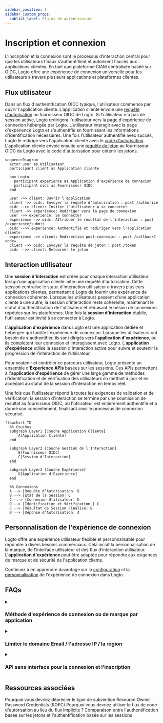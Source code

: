 ```yaml
---
sidebar_position: 1
sidebar_custom_props:
  sublist_label: Flujos de autenticación
---
```


# Inscription et connexion

L'inscription et la connexion sont le processus d'interaction central pour que les utilisateurs finaux s'authentifient et autorisent l'accès aux applications clientes. En tant que plateforme CIAM centralisée basée sur OIDC, Logto offre une expérience de connexion universelle pour les utilisateurs à travers plusieurs applications et plateformes clientes.

## Flux utilisateur

Dans un flux d'authentification OIDC typique, l'utilisateur commence par ouvrir l'application cliente. L'application cliente envoie une [requête d’autorisation](https://auth.wiki/authorization-request) au fournisseur OIDC de Logto. Si l'utilisateur n'a pas de session active, Logto redirigera l'utilisateur vers la page d'expérience de connexion hébergée par Logto. L'utilisateur interagit avec la page d'expérience Logto et s'authentifie en fournissant les informations d'identification nécessaires. Une fois l'utilisateur authentifié avec succès, Logto le redirige vers l'application cliente avec le [code d’autorisation](https://auth.wiki/authorization-code-flow#how-does-authorization-code-flow-work). L'application cliente envoie ensuite une [requête de jeton](https://auth.wiki/token-request) au fournisseur OIDC de Logto avec le code d'autorisation pour obtenir les jetons.

```mermaid
sequenceDiagram
  actor user as Utilisateur
  participant client as Application cliente

  box Logto
    participant experience as Application d'expérience de connexion
    participant oidc as Fournisseur OIDC
  end

  user ->> client: Ouvrir l'application
  client ->> oidc: Envoyer la requête d’autorisation : post /authorize
  oidc -->> client: Inviter l'utilisateur à se connecter
  client ->> experience: Rediriger vers la page de connexion
  user ->> experience: Se connecter
  experience ->> oidc: Attribuer le résultat de l'interaction : post /experience/submit
  oidc -->> experience: Authentifié et rediriger vers l'application cliente
  experience ->> client: Redirection post-connexion : post /callback?code=...
  client ->> oidc: Envoyer la requête de jeton : post /token
  oidc -->> client: Retourner le jeton
```

## Interaction utilisateur

Une **session d'interaction** est créée pour chaque interaction utilisateur lorsqu'une application cliente initie une requête d'autorisation. Cette session centralise le statut d'interaction utilisateur à travers plusieurs applications clientes, permettant à Logto de fournir une expérience de connexion cohérente. Lorsque les utilisateurs passent d'une application cliente à une autre, la session d'interaction reste cohérente, maintenant le statut d'authentification de l'utilisateur et réduisant le besoin de connexions répétées sur les plateformes. Une fois la **session d'interaction** établie, l'utilisateur est invité à se connecter à Logto.

L'**application d'expérience** dans Logto est une application dédiée et hébergée qui facilite l'expérience de connexion. Lorsque les utilisateurs ont besoin de s'authentifier, ils sont dirigés vers l'**application d'expérience**, où ils complètent leur connexion et interagissent avec Logto. L'**application d'expérience** utilise la session d'interaction active pour suivre et soutenir la progression de l'interaction de l'utilisateur.

Pour soutenir et contrôler ce parcours utilisateur, Logto présente un ensemble d'**Experience APIs** basées sur les sessions. Ces APIs permettent à l'**application d'expérience** de gérer une large gamme de méthodes d'identification et de vérification des utilisateurs en mettant à jour et en accédant au statut de la session d'interaction en temps réel.

Une fois que l'utilisateur répond à toutes les exigences de validation et de vérification, la session d'interaction se termine par une soumission de résultat au fournisseur OIDC, où l'utilisateur est entièrement authentifié et a donné son consentement, finalisant ainsi le processus de connexion sécurisé.

```mermaid
flowchart TD
  %% Couches
  subgraph Layer1 [Couche Application Cliente]
      A[Application Cliente]
  end

  subgraph Layer2 [Couche Gestion de l'Interaction]
      B[Fournisseur OIDC]
      C[Session d'Interaction]
  end

  subgraph Layer3 [Couche Expérience]
      D[Application d'Expérience]
  end

  %% Connexions
  A --> |Requête d’Autorisation| B
  B --> |État de la Session| C
  C -.-> |Connexion Utilisateur| D
  D --> |Identification et Vérification | C
  C --> |Résultat de Session Finalisé| B
  B --> |Réponse d’Autorisation| A
```

## Personnalisation de l'expérience de connexion

Logto offre une expérience utilisateur flexible et personnalisable pour répondre à divers besoins commerciaux. Cela inclut la personnalisation de la marque, de l'interface utilisateur et des flux d'interaction utilisateur. L'**application d'expérience** peut être adaptée pour répondre aux exigences de marque et de sécurité de l'application cliente.

Continuez à en apprendre davantage sur la [configuration](/end-user-flows/sign-up-and-sign-in/sign-up) et la [personnalisation](/customization) de l'expérience de connexion dans Logto.

## FAQs

<details>
  <summary>

### Méthode d'expérience de connexion ou de marque par application

</summary>

Pour les applications nécessitant des expériences de connexion ou des marques différentes, Logto prend également en charge la personnalisation par application. Consultez les [paramètres de l'application](/customization/match-your-brand/#app-specific-branding) pour plus de détails.

</details>
<details>
  <summary>

### Limiter le domaine Email / l'adresse IP / la région

</summary>

Pour le contrôle d'accès basé sur les attributs, par exemple, limiter la connexion en fonction du domaine de l'email, de l'adresse IP ou de la région, vous pouvez utiliser la fonctionnalité [Revendications de jeton personnalisées](/developers/custom-token-claims/) dans Logto pour rejeter ou autoriser les requêtes d'autorisation en fonction des attributs de l'utilisateur.

</details>
<details>
  <summary>

### API sans interface pour la connexion et l'inscription

</summary>

Actuellement, Logto ne fournit pas d'API sans interface pour la connexion et l'inscription. Cependant, vous pouvez apporter votre propre interface de connexion en utilisant [Apportez votre propre interface](/customization/bring-your-ui/) pour personnaliser l'expérience de connexion et d'inscription.

</details>

## Ressources associées

<Url href="https://blog.logto.io/deprecated-ropc-grant-type">
  Pourquoi vous devriez déprécier le type de subvention Resource Owner Password Credentials (ROPC)
</Url>

<Url href="https://blog.logto.io/implicit-flow-is-dead">
  Pourquoi vous devriez utiliser le flux de code d'autorisation au lieu du flux implicite ?
</Url>

<Url href="https://blog.logto.io/token-based-authentication-vs-session-based-authentication">
  Comparaison entre l'authentification basée sur les jetons et l'authentification basée sur les
  sessions
</Url>
